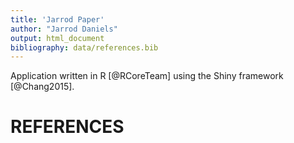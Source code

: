 ---
title: 'Jarrod Paper'
author: "Jarrod Daniels"
output: html_document
bibliography: data/references.bib
---

Application written in R [@RCoreTeam] using the Shiny framework [@Chang2015].

# REFERENCES